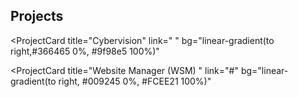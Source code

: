 ## Projects

<ProjectCard
  title="Cybervision"
  link="  "
  bg="linear-gradient(to right,#366465 0%, #9f98e5 100%)"
>
</ProjectCard>
<ProjectCard
  title="Enterprise Data Catalog"
  link="https://www.informatica.com/content/dam/informatica-com/en/collateral/data-sheet/enterprise-data-catalog_data-sheet_3238en.pdf"
  bg="linear-gradient(to right, #D585FF 0%, #00FFEE 100%)"
>
</ProjectCard>
<ProjectCard
  title="Enterprise Data Catalog - Chrome Plugin"
  link="https://chrome.google.com/webstore/detail/enterpris e-data-catalog-p/ehmlceddjeepgfiimoofdnkblnkhojbh?hl=en"
  bg="linear-gradient(to right, #D585FF 0%, #00FFEE 100%)"
>
</ProjectCard>

<ProjectCard
  title="Website Manager (WSM) "
  link="#"
  bg="linear-gradient(to right, #009245 0%, #FCEE21 100%)"
>
</ProjectCard>
<ProjectCard
  title="Epiplex - Epilearn"
  link="#"
  bg="linear-gradient(to right, #D4145A 0%, #FBB03B 100%)"
>
 
</ProjectCard>
<ProjectCard
  title="Epiplex Content Management System(ECMS)"
  link="#"
  bg="linear-gradient(to right, #662D8C 0%, #ED1E79 100%)"
>


</ProjectCard>